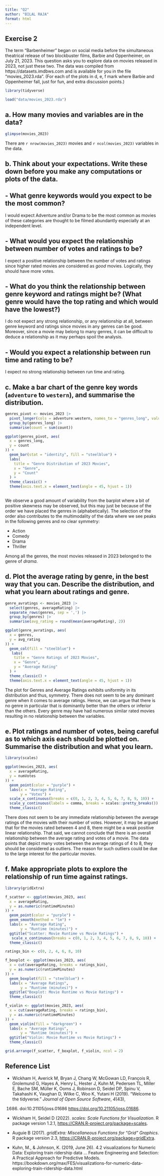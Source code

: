 ```yaml
---
title: "Q2"
author: "BILAL RAJA"
format: html
---
```


## Exercise 2

The term "Barbenheimer" began on social media before the simultaneous theatrical release of two blockbuster films, Barbie and Oppenheimer, on July 21, 2023. This question asks you to explore data on movies released in 2023, not just these two. The data was compiled from https://datasets.imdbws.com and is available for you in the file "movies_2023.rda". (For each of the plots in d, e, f mark where Barbie and Oppenheimer fall, just for fun, and extra discussion points.)

```r
library(tidyverse)

load("data/movies_2023.rda")
```

## a. How many movies and variables are in the data?

```r
glimpse(movies_2023)
```
There are `r nrow(movies_2023)` movies and `r ncol(movies_2023)` variables in the data.

## b. Think about your expectations. Write these down before you make any computations or plots of the data.

## - What genre keywords would you expect to be the most common? 

I would expect Adventure and/or Drama to be the most common as movies of these categories are thought to be filmed abundantly especially at an independent level.

## - What would you expect the relationship between number of votes and ratings to be? 

I expect a positive relationship between the number of votes and ratings since higher rated movies are considered as *good* movies. Logically, they should have more votes.

## - What do you think the relationship between genre keyword and ratings might be? (What genre would have the top rating and which would have the lowest?)

I do not expect any strong relationship, or any relationship at all, between genre keyword and ratings since movies in any genres can be good. Moreover, since a movie may belong to many genres, it can be difficult to deduce a relationship as it may perhaps spoil the analysis.

## - Would you expect a relationship between run time and rating to be?

I expect no strong relationship between run time and rating.

## c. Make a bar chart of the genre key words (`adventure` to `western`), and summarise the distribution.

```r
genres_pivot <- movies_2023 |>
  pivot_longer(cols = adventure:western, names_to = "genres_long", values_to = "count") |>
  group_by(genres_long) |>
  summarise(count = sum(count))

ggplot(genres_pivot, aes(
  x = genres_long,
  y = count
)) +
  geom_bar(stat = "identity", fill = "steelblue") +
  labs(
    title = "Genre Distribution of 2023 Movies",
    x = "Genre",
    y = "Count"
  ) +
  theme_classic() +
  theme(axis.text.x = element_text(angle = 45, hjust = 1))
  
```

We observe a good amount of variability from the barplot where a bit of positive skewness may be observed, but this may just be because of the order we have placed the genres in (alphabetically). The selection of the order also contributes to the multimodality of the data where we see peaks in the following genres and no clear symmetry:

- Action
- Comedy
- Drama
- Thriller

Among all the genres, the most movies released in 2023 belonged to the genre of *drama*.

## d. Plot the average rating by genre, in the best way that you can. Describe the distribution, and what you learn about ratings and genre.

```r
genre_avratings <- movies_2023 |>
  select(genres, averageRating) |>
  separate_rows(genres, sep = ',') |>
  group_by(genres) |>
  summarise(avg_rating = round(mean(averageRating), 2))

ggplot(genre_avratings, aes(
  x = genres,
  y = avg_rating
)) +
  geom_col(fill = "steelblue") +
   labs(
    title = "Genre Ratings of 2023 Movies",
    x = "Genre",
    y = "Average Rating"
  ) +
  theme_classic() +
  theme(axis.text.x = element_text(angle = 45, hjust = 1))
```

The plot for Genres and Average Ratings exhibits uniformity in its distribution and thus, symmetry. There does not seem to be any dominant genre when it comes to average ratings. Hence, we can argue that there is no genre in particular that is dominantly better than the others or inferior than the others. Every genre may have had numerous similar rated movies resulting in no relationship between the variables.

## e. Plot ratings and number of votes, being careful as to which axis each should be plotted on. Summarise the distribution and what you learn.

```r
library(scales)

ggplot(movies_2023, aes(
  x = averageRating,
  y = numVotes
)) +
  geom_point(color = "purple") +
  labs(x = "Average Rating",
       y = "Votes") +
  scale_x_continuous(breaks = c(0, 1, 2, 3, 4, 5, 6, 7, 8, 9, 10)) +
  scale_y_continuous(labels = comma, breaks = scales::pretty_breaks()) +
  theme_classic()
```

There does not seem to be any immediate relationship between the average ratings of the movies with their number of votes. However, it may be argued that for the movies rated between 4 and 8, there might be a weak positive linear relationship. That said, we cannot conclude that there is an overall relationship between the average rating and votes of a movie. The data points that depict many votes between the average ratings of 4 to 8, they should be considered as outliers. The reason for such outliers could be due to the large interest for the particular movies.

## f. Make appropriate plots to explore the relationship of run time against ratings. 

```r
library(gridExtra)

f_scatter <- ggplot(movies_2023, aes(
  x = averageRating,
  y = as.numeric(runtimeMinutes)
)) +
  geom_point(color = "purple") +
  geom_smooth(method = "lm") +
  labs(x = "Average Rating",
       y = "Runtime (minutes)") +
  ggtitle("Scatter: Movie Runtime vs Movie Ratings") +
   scale_x_continuous(breaks = c(0, 1, 2, 3, 4, 5, 6, 7, 8, 9, 10)) +
  theme_classic()

ratings_bin <- c(0, 2, 4, 6, 8, 10)

f_boxplot <- ggplot(movies_2023, aes(
  x = cut(averageRating, breaks = ratings_bin),
  y = as.numeric(runtimeMinutes)
)) +
  geom_boxplot(fill = "steelblue") +
  labs(x = "Average Ratings",
       y = "Runtime (minutes)") +
  ggtitle("Boxplot: Movie Runtime vs Movie Ratings") +
  theme_classic()

f_violin <- ggplot(movies_2023, aes(
  x = cut(averageRating, breaks = ratings_bin),
  y = as.numeric(runtimeMinutes)
)) +
  geom_violin(fill = "darkgreen") +
  labs(x = "Average Ratings",
       y = "Runtime (minutes)") +
  ggtitle("Violin: Movie Runtime vs Movie Ratings") +
  theme_classic()

grid.arrange(f_scatter, f_boxplot, f_violin, ncol = 2)

```

## Reference List

- Wickham H, Averick M, Bryan J, Chang W, McGowan LD, François R, Grolemund G, Hayes A, Henry L, Hester J, Kuhn M, Pedersen TL, Miller E, Bache SM, Müller K, Ooms J,
  Robinson D, Seidel DP, Spinu V, Takahashi K, Vaughan D, Wilke C, Woo K, Yutani H (2019). “Welcome to the tidyverse.” _Journal of Open Source Software_, *4*(43),
  1686. doi:10.21105/joss.01686 <https://doi.org/10.21105/joss.01686>.

-  Wickham H, Seidel D (2022). _scales: Scale Functions for Visualization_. R package version 1.2.1, <https://CRAN.R-project.org/package=scales>.

-  Auguie B (2017). _gridExtra: Miscellaneous Functions for "Grid" Graphics_. R package version 2.3, <https://CRAN.R-project.org/package=gridExtra>.

- Kuhn, M., &amp; Johnson, K. (2019, June 26). 4.2 visualizations for Numeric Data: Exploring train ridership data ... Feature Engineering and Selection: A Practical Approach for Predictive Models. https://bookdown.org/max/FES/visualizations-for-numeric-data-exploring-train-ridership-data.html 
